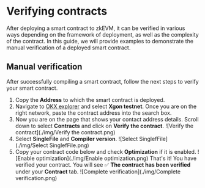 # Verifying contracts
After deploying a smart contract to zkEVM, it can be verified in various ways depending on the framework of deployment, as well as the complexity of the contract. In this guide, we will provide examples to demonstrate the manual verification of a deployed smart contract.

## Manual verification
After successfully compiling a smart contract, follow the next steps to verify your smart contract.
1. Copy the **Address** to which the smart contract is deployed.
2. Navigate to [OKX explorer](https://www.okx.com/explorer/https://www.okx.com/explorer/ "OKX explorer") and select **Xgon testnet**. Once you are on the right network, paste the contract address into the search box.
3. Now you are on the page that shows your contact address details. Scroll down to select **Contracts** and click on **Verify the contract**.
![Verify the contract](./img/Verify the contract.png)
4. Select **SingleFile** and **Compiler version**.
![Select SinglefFile](./img/Select SinglefFile.png)
5. Copy your contract code below and check **Optimization** if it is enabled.
![Enable optimization](./img/Enable optimization.png)
That's it! You have verified your contract. You will see ✅ **The contract has been verified** under your **Contract** tab.
![Complete verification](./img/Complete verification.png)